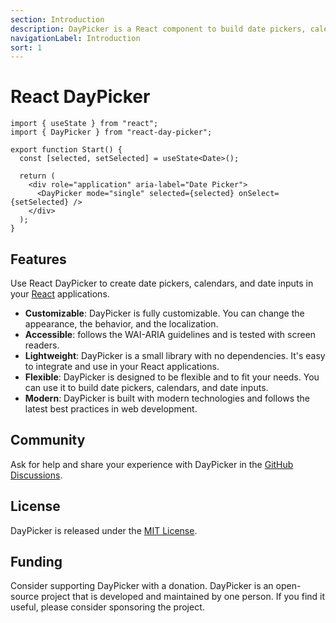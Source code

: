 ```yaml
---
section: Introduction
description: DayPicker is a React component to build date pickers, calendars, and date inputs for web applications.
navigationLabel: Introduction
sort: 1
---
```


# React DayPicker

<Flex justify="center" mb="8" mt="-2">
  <Examples.Start />
</Flex>

```tsx
import { useState } from "react";
import { DayPicker } from "react-day-picker";

export function Start() {
  const [selected, setSelected] = useState<Date>();

  return (
    <div role="application" aria-label="Date Picker">
      <DayPicker mode="single" selected={selected} onSelect={setSelected} />
    </div>
  );
}
```

## Features

Use React DayPicker to create date pickers, calendars, and date inputs in your [React](https://react.dev) applications.

- **Customizable**: DayPicker is fully customizable. You can change the appearance, the behavior, and the localization.
- **Accessible**: follows the WAI-ARIA guidelines and is tested with screen readers.
- **Lightweight**: DayPicker is a small library with no dependencies. It's easy to integrate and use in your React applications.
- **Flexible**: DayPicker is designed to be flexible and to fit your needs. You can use it to build date pickers, calendars, and date inputs.
- **Modern**: DayPicker is built with modern technologies and follows the latest best practices in web development.

## Community

Ask for help and share your experience with DayPicker in the [GitHub Discussions](/).

## License

DayPicker is released under the [MIT License](./development/license).

## Funding

Consider supporting DayPicker with a donation. DayPicker is an open-source project that is developed and maintained by one person. If you find it useful, please consider sponsoring the project.
